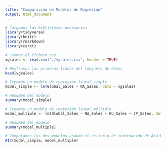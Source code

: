 ```yaml
---
title: "Comparación de Modelos de Regresión"
output: html_document
---
```


```r
# Cargamos las bibliotecas necesarias
library(tidyverse)
library(knitr)
library(rmarkdown)
library(caret)
```

```r
# Leemos el fichero csv
vgsales <- read.csv("./vgsales.csv", header = TRUE)

# Mostramos las primeras líneas del conjunto de datos
head(vgsales)
```

```r
# Creamos un modelo de regresión lineal simple
model_simple <- lm(Global_Sales ~ NA_Sales, data = vgsales)

# Resumen del modelo
summary(model_simple)
```

```r
# Creamos un modelo de regresión lineal múltiple
model_multiple <- lm(Global_Sales ~ NA_Sales + EU_Sales + JP_Sales, data = vgsales)

# Resumen del modelo
summary(model_multiple)
```

```r
# Comparamos los dos modelos usando el criterio de información de Akaike (AIC)
AIC(model_simple, model_multiple)
```